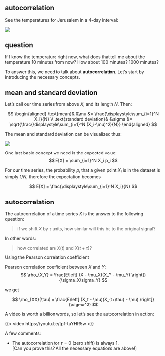 ## autocorrelation

See the temperatures for Jerusalem in a 4-day interval:

![](jer_temp1.png)

## question

If I know the temperature right now, what does that tell me about the temperature 10 minutes from now? How about 100 minutes? 1000 minutes?

To answer this, we need to talk about **autocorrelation**.
Let's start by introducing the necessary concepts.

## mean and standard deviation

Let's call our time series from above $X$, and its length $N$. Then:

$$
\begin{aligned}
\text{mean}& &\mu &= \frac{\displaystyle\sum_{i=1}^N X_i}{N} \\
\text{standard deviation}& &\sigma &= \sqrt{\frac{\displaystyle\sum_{i=1}^N (X_i-\mu)^2}{N}}
\end{aligned}
$$

The mean and standard deviation can be visualized thus:

![](jer_temp2.png)

One last basic concept we need is the expected value:
$$
E[X] = \sum_{i=1}^N X_i p_i
$$

For our time series, the probability $p_i$ that a given point $X_i$ is in the dataset is simply $1/N$, therefore the expectation becomes

$$
E[X] = \frac{\displaystyle\sum_{i=1}^N X_i}{N}
$$

## autocorrelation

The autocorrelation of a time series $X$ is the answer to the following question:

> if we shift $X$ by $\tau$ units, how similar will this be to the original signal?

In other words:

> how correlated are $X(t)$ and $X(t+\tau)$?

Using the Pearson correlation coefficient

::: {.column-margin}
Pearson correlation coefficient between $X$ and $Y$:
$$
\rho_{X,Y} = \frac{E\left[ (X - \mu_X)(X_Y - \mu_Y) \right]}{\sigma_X\sigma_Y}
$$
:::

we get

$$
\rho_{XX}(\tau) = \frac{E\left[ (X_t - \mu)(X_{t+\tau} - \mu) \right]}{\sigma^2}
$$

A video is worth a billion words, so let's see the autocorrelation in action:

{{< video https://youtu.be/tpf-tuYHR5w >}}

A few comments:

* The autocorrelation for $\tau=0$ (zero shift) is always 1.  
  \[Can you prove this? All the necessary equations are above!\]
